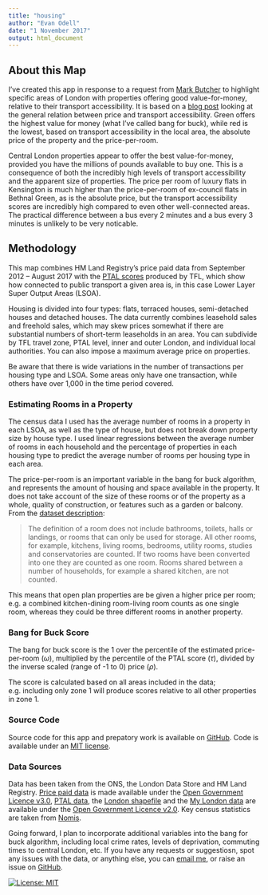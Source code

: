 ```yaml
---
title: "housing"
author: "Evan Odell"
date: "1 November 2017"
output: html_document
---
```



## About this Map

I've created this app in response to a request from [Mark Butcher](https://twitter.com/butcher_sl) to highlight specific areas of London with properties offering good value-for-money, relative to their transport accessibility. It is based on a [blog post](https://evanodell.com/blog/2017/10/20/housing-prices-and-transport-accessibility/) looking at the general relation between price and transport accessibility. Green offers the highest value for money (what I've called bang for buck), while red is the lowest, based on transport accessibility in the local area, the absolute price of the property and the price-per-room.

Central London properties appear to offer the best value-for-money, provided you have the millions of pounds available to buy one. This is a consequence of both the incredibly high levels of transport accessibility and the apparent size of properties. The price per room of luxury flats in Kensington is much higher than the price-per-room of ex-council flats in Bethnal Green, as is the absolute price, but the transport accessibility scores are incredibly high compared to even other well-connected areas. The practical difference between a bus every 2 minutes and a bus every 3 minutes is unlikely to be very noticable.

## Methodology

This map combines HM Land Registry's price paid data from September 2012 -- August 2017 with the [PTAL scores](https://data.london.gov.uk/dataset/public-transport-accessibility-levels) produced by TFL, which show how connected to public transport a given area is, in this case Lower Layer Super Output Areas (LSOA).

Housing is divided into four types: flats, terraced houses, semi-detached houses and detached houses. The data currently combines leasehold sales and freehold sales, which may skew prices somewhat if there are substantial numbers of short-term leaseholds in an area. You can subdivide by TFL travel zone, PTAL level, inner and outer London, and individual local authorities. You can also impose a maximum average price on properties.

Be aware that there is wide variations in the number of transactions per housing type and LSOA. Some areas only have one transaction, while others have over 1,000 in the time period covered.

### Estimating Rooms in a Property

The census data I used has the average number of rooms in a property in each LSOA, as well as the type of house, but does not break down property size by house type. I used linear regressions between the average number of rooms in each household and the percentage of properties in each housing type to predict the average number of rooms per housing type in each area. 

The price-per-room is an important variable in the bang for buck algorithm, and represents the amount of housing and space available in the property. It does not take account of the size of these rooms or of the property as a whole, quality of construction, or features such as a garden or balcony. From the [dataset description](https://www.nomisweb.co.uk/census/2011/dc4404ew.pdf): 

> The definition of a room does not include bathrooms, toilets, halls or landings, or rooms that can only be used for storage. All other rooms, for example, kitchens, living rooms, bedrooms, utility rooms, studies and conservatories are counted. If two rooms have been converted into one they are counted as one room. Rooms shared between a number of households, for example a shared kitchen, are not counted.

This means that open plan properties are be given a higher price per room; e.g. a combined kitchen-dining room-living room counts as one single room, whereas they could be three different rooms in another property.


### Bang for Buck Score

The bang for buck score is the 1 over the percentile of the estimated price-per-room ($\omega$), multiplied by the percentile of the PTAL score ($\tau$), divided by the inverse scaled (range of -1 to 0) price ($\rho$).

\begin{equation}\large
 \frac{\Bigg(\frac{1}{\bigg(\frac{rank(\omega)}{\Sigma\omega}\bigg)}\Bigg) \times \frac{rank(\tau)}{\Sigma\tau}}{\rho}
\end{equation}

The score is calculated based on all areas included in the data; e.g. including only zone 1 will produce scores relative to all other properties in zone 1.


### Source Code

Source code for this app and prepatory work is available on [GitHub](https://github.com/evanodell/house-price-ptal). Code is available under an [MIT license](https://github.com/evanodell/house-price-ptal/blob/master/LICENSE).

### Data Sources

Data has been taken from the ONS, the London Data Store and HM Land Registry. [Price paid data](https://www.gov.uk/government/statistical-data-sets/price-paid-data-downloads) is made available under the [Open Government Licence v3.0](https://www.nationalarchives.gov.uk/doc/open-government-licence/version/3/), [PTAL data](https://data.london.gov.uk/dataset/public-transport-accessibility-levels), the [London shapefile](https://data.london.gov.uk/dataset/2011-boundary-files) and the [My London data](https://data.london.gov.uk/dataset/mylondon) are available under the [Open Government Licence v2.0](http://www.nationalarchives.gov.uk/doc/open-government-licence/version/2/). Key census statistics are taken from [Nomis](https://www.nomisweb.co.uk/census/2011/key_statistics).


Going forward, I plan to incorporate additional variables into the bang for buck algorithm, including local crime rates, levels of deprivation, commuting times to central London, etc. If you have any requests or suggestiosn, spot any issues with the data, or anything else, you can [email me](mailto:evanodell91@gmail.com), or raise an issue on [GitHub](https://github.com/evanodell/house-price-ptal/issues).

[![License: MIT](https://img.shields.io/badge/License-MIT-blue.svg)](https://opensource.org/licenses/MIT)
